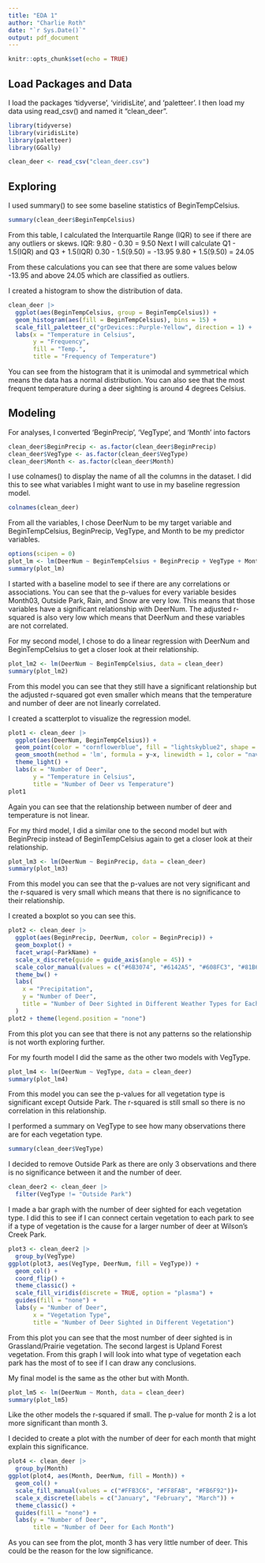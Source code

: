 ---
title: "EDA 1"
author: "Charlie Roth"
date: "`r Sys.Date()`"
output: pdf_document
---

```{r setup, include=FALSE}
knitr::opts_chunk$set(echo = TRUE)
```

## Load Packages and Data

I load the packages 'tidyverse', 'viridisLite', and 'paletteer'. I then load my data using read_csv() and named it "clean_deer".

```{r}
library(tidyverse)
library(viridisLite)
library(paletteer)
library(GGally)

clean_deer <- read_csv("clean_deer.csv")
```

## Exploring

I used summary() to see some baseline statistics of BeginTempCelsius.

```{r}
summary(clean_deer$BeginTempCelsius)
```

From this table, I calculated the Interquartile Range (IQR) to see if there are any outliers or skews.
IQR: 9.80 - 0.30 = 9.50
Next I will calculate Q1 - 1.5(IQR) and Q3 + 1.5(IQR)
0.30 - 1.5(9.50) = -13.95
9.80 + 1.5(9.50) = 24.05

From these calculations you can see that there are some values below -13.95 and above 24.05 which are classified as outliers.

I created a histogram to show the distribution of data.

```{r}
clean_deer |>
  ggplot(aes(BeginTempCelsius, group = BeginTempCelsius)) +
  geom_histogram(aes(fill = BeginTempCelsius), bins = 15) +
  scale_fill_paletteer_c("grDevices::Purple-Yellow", direction = 1) +
  labs(x = "Temperature in Celsius",
       y = "Frequency",
       fill = "Temp.",
       title = "Frequency of Temperature")
```

You can see from the histogram that it is unimodal and symmetrical which means the data has a normal distribution. You can also see that the most frequent temperature during a deer sighting is around 4 degrees Celsius.

## Modeling

For analyses, I converted 'BeginPrecip', 'VegType', and 'Month' into factors

```{r}
clean_deer$BeginPrecip <- as.factor(clean_deer$BeginPrecip)
clean_deer$VegType <- as.factor(clean_deer$VegType)
clean_deer$Month <- as.factor(clean_deer$Month)
```

I use colnames() to display the name of all the columns in the dataset. I did this to see what variables I might want to use in my baseline regression model.

```{r}
colnames(clean_deer)
```

From all the variables, I chose DeerNum to be my target variable and BeginTempCelsius, BeginPrecip, VegType, and Month to be my predictor variables.

```{r}
options(scipen = 0)
plot_lm <- lm(DeerNum ~ BeginTempCelsius + BeginPrecip + VegType + Month, data = clean_deer)
summary(plot_lm)
```

I started with a baseline model to see if there are any correlations or associations. You can see that the p-values for every variable besides Month03, Outside Park, Rain, and Snow are very low. This means that those variables have a significant relationship with DeerNum. The adjusted r-squared is also very low which means that DeerNum and these variables are not correlated.

For my second model, I chose to do a linear regression with DeerNum and BeginTempCelsius to get a closer look at their relationship.

```{r}
plot_lm2 <- lm(DeerNum ~ BeginTempCelsius, data = clean_deer)
summary(plot_lm2)
```

From this model you can see that they still have a significant relationship but the adjusted r-squared got even smaller which means that the temperature and number of deer are not linearly correlated.

I created a scatterplot to visualize the regression model.

```{r}
plot1 <- clean_deer |>
  ggplot(aes(DeerNum, BeginTempCelsius)) +
  geom_point(color = "cornflowerblue", fill = "lightskyblue2", shape = 21, size = 3, alpha = .6) +
  geom_smooth(method = 'lm', formula = y~x, linewidth = 1, color = "navyblue") +
  theme_light() +
  labs(x = "Number of Deer",
       y = "Temperature in Celsius",
       title = "Number of Deer vs Temperature")
plot1
```

Again you can see that the relationship between number of deer and temperature is not linear.

For my third model, I did a similar one to the second model but with BeginPrecip instead of BeginTempCelsius again to get a closer look at their relationship.

```{r}
plot_lm3 <- lm(DeerNum ~ BeginPrecip, data = clean_deer)
summary(plot_lm3)
```

From this model you can see that the p-values are not very significant and the r-squared is very small which means that there is no significance to their relationship.

I created a boxplot so you can see this.

```{r}
plot2 <- clean_deer |>
  ggplot(aes(BeginPrecip, DeerNum, color = BeginPrecip)) +
  geom_boxplot() +
  facet_wrap(~ParkName) +
  scale_x_discrete(guide = guide_axis(angle = 45)) +
  scale_color_manual(values = c("#6B3074", "#6142A5", "#608FC3", "#81B6A7", "#A1CAA7")) +
  theme_bw() +
  labs(
    x = "Precipitation",
    y = "Number of Deer",
    title = "Number of Deer Sighted in Different Weather Types for Each Park"
  )
plot2 + theme(legend.position = "none")
```

From this plot you can see that there is not any patterns so the relationship is not worth exploring further.

For my fourth model I did the same as the other two models with VegType.

```{r}
plot_lm4 <- lm(DeerNum ~ VegType, data = clean_deer)
summary(plot_lm4)
```

From this model you can see the p-values for all vegetation type is significant except Outside Park. The r-squared is still small so there is no correlation in this relationship.

I performed a summary on VegType to see how many observations there are for each vegetation type.

```{r}
summary(clean_deer$VegType)
```

I decided to remove Outside Park as there are only 3 observations and there is no significance between it and the number of deer.

```{r}
clean_deer2 <- clean_deer |>
  filter(VegType != "Outside Park")
```

I made a bar graph with the number of deer sighted for each vegetation type. I did this to see if I can connect certain vegetation to each park to see if a type of vegetation is the cause for a larger number of deer at Wilson's Creek Park.

```{r}
plot3 <- clean_deer2 |>
  group_by(VegType)
ggplot(plot3, aes(VegType, DeerNum, fill = VegType)) +
  geom_col() +
  coord_flip() +
  theme_classic() +
  scale_fill_viridis(discrete = TRUE, option = "plasma") +
  guides(fill = "none") +
  labs(y = "Number of Deer",
       x = "Vegetation Type",
       title = "Number of Deer Sighted in Different Vegetation")
```

From this plot you can see that the most number of deer sighted is in Grassland/Prairie vegetation. The second largest is Upland Forest vegetation. From this graph I will look into what type of vegetation each park has the most of to see if I can draw any conclusions.

My final model is the same as the other but with Month.

```{r}
plot_lm5 <- lm(DeerNum ~ Month, data = clean_deer)
summary(plot_lm5)
```

Like the other models the r-squared if small. The p-value for month 2 is a lot more significant than month 3.

I decided to create a plot with the number of deer for each month that might explain this significance.

```{r}
plot4 <- clean_deer |>
  group_by(Month)
ggplot(plot4, aes(Month, DeerNum, fill = Month)) +
  geom_col() +
  scale_fill_manual(values = c("#FFB3C6", "#FF8FAB", "#FB6F92"))+
  scale_x_discrete(labels = c("January", "February", "March")) +
  theme_classic() +
  guides(fill = "none") +
  labs(y = "Number of Deer",
       title = "Number of Deer for Each Month")
```

As you can see from the plot, month 3 has very little number of deer. This could be the reason for the low significance.
